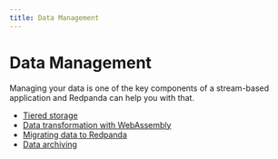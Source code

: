 ```yaml
---
title: Data Management
---
```


# Data Management

Managing your data is one of the key components of a stream-based application and Redpanda can help you with that. 

- [Tiered storage](./tiered-storage)
- [Data transformation with WebAssembly](./data-transform)
- [Migrating data to Redpanda](./data-migration)
- [Data archiving](./data-archiving)